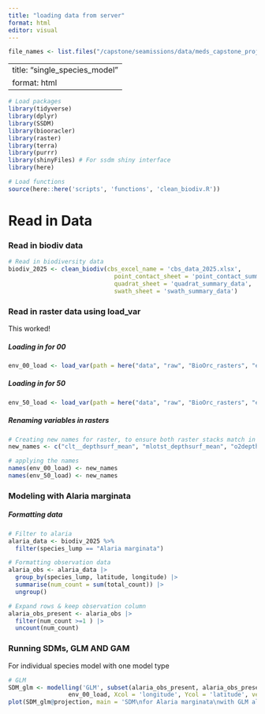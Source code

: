 ```yaml
---
title: "loading data from server"
format: html
editor: visual
---
```


```r
file_names <- list.files("/capstone/seamissions/data/meds_capstone_project", pattern="*.csv", full.names=TRUE)
```

---
title: "single_species_model"
format: html
---

```r
# Load packages
library(tidyverse)
library(dplyr)
library(SSDM)
library(biooracler)
library(raster)
library(terra)
library(purrr)
library(shinyFiles) # For ssdm shiny interface
library(here)

# Load functions 
source(here::here('scripts', 'functions', 'clean_biodiv.R'))
```

# Read in Data

### Read in biodiv data

```r
# Read in biodiversity data 
biodiv_2025 <- clean_biodiv(cbs_excel_name = 'cbs_data_2025.xlsx', 
                              point_contact_sheet = 'point_contact_summary_layered',
                              quadrat_sheet = 'quadrat_summary_data',
                              swath_sheet = 'swath_summary_data')
```

### Read in raster data using load_var

This worked!

##### Loading in for 00

```r
env_00_load <- load_var(path = here("data", "raw", "BioOrc_rasters", "env_00"), files = NULL, format = ".tif")
```

##### Loading in for 50

```r
env_50_load <- load_var(path = here("data", "raw", "BioOrc_rasters", "env_50"), files = NULL, format = ".tif")
```
##### Renaming variables in rasters

```r
# Creating new names for raster, to ensure both raster stacks match in names
new_names <- c("clt__depthsurf_mean", "mlotst_depthsurf_mean", "o2depthmax_mean0", "so_depthsurf_mean", "tas_depthsurf_mean", "thetao_depthsurf_mean")
```

```r
# applying the names
names(env_00_load) <- new_names
names(env_50_load) <- new_names
```



### Modeling with Alaria marginata

##### Formatting data

```r
# Filter to alaria
alaria_data <- biodiv_2025 %>% 
  filter(species_lump == "Alaria marginata")
```

```r
# Formatting observation data
alaria_obs <- alaria_data |>
  group_by(species_lump, latitude, longitude) |>
  summarise(num_count = sum(total_count)) |>
  ungroup()
```

```r
# Expand rows & keep observation column
alaria_obs_present <- alaria_obs |>
  filter(num_count >=1 ) |>
  uncount(num_count) 
```

### Running SDMs, GLM AND GAM

For individual species model with one model type

```r
# GLM
SDM_glm <- modelling('GLM', subset(alaria_obs_present, alaria_obs_present$species_lump == 'Alaria marginata'), 
                 env_00_load, Xcol = 'longitude', Ycol = 'latitude', verbose = FALSE)
plot(SDM_glm@projection, main = 'SDM\nfor Alaria marginata\nwith GLM algorithm')
```
